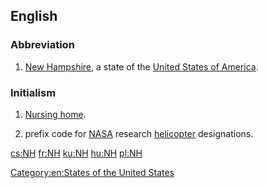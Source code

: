 {{also|nH}}
==English==

===Abbreviation===
{{rfc-header|Abbreviation}}
{{head|en|abbreviation}}

# {{label|en|US}} [[New Hampshire]], a state of the [[United States of America]].

===Initialism===
{{rfc-header|Initialism}}
{{head|en|initialism}}

# [[nursing home|Nursing home]].
# {{label|en|US|aviation}} prefix code for [[NASA]] research [[helicopter]] designations.

[[Category:en:States of the United States]]

[[cs:NH]]
[[fr:NH]]
[[ku:NH]]
[[hu:NH]]
[[pl:NH]]